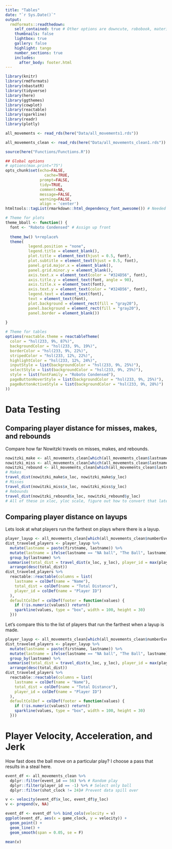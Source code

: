 ```yaml
---
title: "Tables"
date: "`r Sys.Date()`"
output:
  rmdformats::readthedown:
    self_contained: true # Other options are downcute, robobook, material, readthedown, html_clean, html_docco, lockdown, https://github.com/juba/rmdformats
    thumbnails: false
    lightbox: true
    gallery: false
    highlight: tango
    number_sections: true
    includes:
      after_body: footer.html
---
```


```r
library(knitr)
library(rmdformats)
library(nbastatR)
library(tidyverse)
library(here)
library(ggthemes)
library(cowplot)
library(reactable)
library(sparkline)
library(readr)
library(plotly)

all_movements <- read_rds(here("Data/all_movements1.rds"))

all_movements_clean <- read_rds(here("Data/all_movements_clean1.rds"))

source(here("Functions/Functions.R"))

## Global options
# options(max.print="75")
opts_chunk$set(echo=FALSE,
	             cache=TRUE,
               prompt=FALSE,
               tidy=TRUE,
               comment=NA,
               message=FALSE,
               warning=FALSE,
               align = 'center')
htmltools::tagList(rmarkdown::html_dependency_font_awesome()) # Needed so fa's in footer will show
```

```r
# Theme for plots
theme_bball <- function() {
  font <- "Roboto Condensed" # Assign up front
  
  theme_bw() %+replace%
  theme(
          legend.position = "none",
          legend.title = element_blank(),
          plot.title = element_text(hjust = 0.5, font),
          plot.subtitle = element_text(hjust = 0.5, font),
          panel.grid.major.x = element_blank(),
          panel.grid.minor.y = element_blank(),
          axis.text.x = element_text(color = "#324D56", font),
          axis.title.y = element_text(font, angle = 90),
          axis.title.x = element_text(font),
          axis.text.y = element_text(color = "#324D56", font),
          legend.text = element_text(font),
          text = element_text(font),
          plot.background = element_rect(fill = "gray20"),
          panel.background = element_rect(fill = "gray20"),
          panel.border = element_blank())
  
}
```

```r
# Theme for tables
options(reactable.theme = reactableTheme(
  color = "hsl(233, 9%, 87%)",
  backgroundColor = "hsl(233, 9%, 19%)",
  borderColor = "hsl(233, 9%, 22%)",
  stripedColor = "hsl(233, 12%, 22%)",
  highlightColor = "hsl(233, 12%, 24%)",
  inputStyle = list(backgroundColor = "hsl(233, 9%, 25%)"),
  selectStyle = list(backgroundColor = "hsl(233, 9%, 25%)"),
  style = list(fontFamily = "Roboto Condensed"),
  pageButtonHoverStyle = list(backgroundColor = "hsl(233, 9%, 25%)"),
  pageButtonActiveStyle = list(backgroundColor = "hsl(233, 9%, 28%)")
))
```


# Data Testing

## Comparing player distance for misses, makes, and rebounds

Compare how far Nowitzki travels on misses, makes, and rebounds.

```r
nowitzki_make <- all_movements_clean[which(all_movements_clean$lastname == "Nowitzki" & all_movements_clean$numberEventMessageType == 1),]
nowitzki_miss <- all_movements_clean[which(all_movements_clean$lastname == "Nowitzki" & all_movements_clean$numberEventMessageType == 2),]
nowitzki_rebound <- all_movements_clean[which(all_movements_clean$lastname == "Nowitzki" & all_movements_clean$numberEventMessageType == 4),]
# Makes
travel_dist(nowitzki_make$x_loc, nowitzki_make$y_loc)
# Misses
travel_dist(nowitzki_miss$x_loc, nowitzki_miss$y_loc)
# Rebounds
travel_dist(nowitzki_rebound$x_loc, nowitzki_rebound$y_loc)
# All of these in xloc, yloc scale, figure out how to convert that later
```


## Comparing player distance on layups

Lets look at what players run the farthest on plays where there is a layup.

```r
player_layup <- all_movements_clean[which(all_movements_clean$numberEventActionType == 5),]
dist_traveled_players <- player_layup %>% 
  mutate(lastname = paste(firstname, lastname)) %>%
  mutate(lastname = ifelse(lastname == "NA ball", "The Ball", lastname)) %>%
  group_by(lastname) %>%
 summarise(total_dist = travel_dist(x_loc, y_loc), player_id = max(player_id)) %>%
  arrange(desc(total_dist))
dist_traveled_players %>%
  reactable::reactable(columns = list(
    lastname = colDef(name = "Name"),
    total_dist = colDef(name = "Total Distance"),
    player_id = colDef(name = "Player ID")
  ),
  defaultColDef = colDef(footer = function(values) {
    if (!is.numeric(values)) return()
    sparkline(values, type = "box", width = 100, height = 30)
  }))
```

Let's compare this to the list of players that run the farthest when a layup is made.

```r
player_layup <- all_movements_clean[which(all_movements_clean$numberEventActionType == 5 & all_movements_clean$numberEventMessageType == 1),]
dist_traveled_players <- player_layup %>% 
  mutate(lastname = paste(firstname, lastname)) %>%
  mutate(lastname = ifelse(lastname == "NA ball", "The Ball", lastname)) %>%
  group_by(lastname) %>%
 summarise(total_dist = travel_dist(x_loc, y_loc), player_id = max(player_id)) %>%
  arrange(desc(total_dist))
dist_traveled_players %>%
  reactable::reactable(columns = list(
    lastname = colDef(name = "Name"),
    total_dist = colDef(name = "Total Distance"),
    player_id = colDef(name = "Player ID")
  ),
  defaultColDef = colDef(footer = function(values) {
    if (!is.numeric(values)) return()
    sparkline(values, type = "box", width = 100, height = 30)
  }))
```


# Player Velocity, Acceleration, and Jerk

How fast does the ball move on a particular play? I choose a pass that results in a steal here.

```r
event_df <- all_movements_clean %>%
  dplyr::filter(event_id == 56) %>% # Random play
  dplyr::filter(player_id == -1) %>% # Select only ball
  dplyr::filter(shot_clock != 24)# Prevent data spill over

v <- velocity(event_df$x_loc, event_df$y_loc)
v <- prepend(v, NA)

event_df <- event_df %>% bind_cols(velocity = v)
ggplot(event_df, aes(x = game_clock, y = velocity)) +
  geom_point() +
  geom_line() +
  geom_smooth(span = 0.05, se = F)

mean(v)
```


